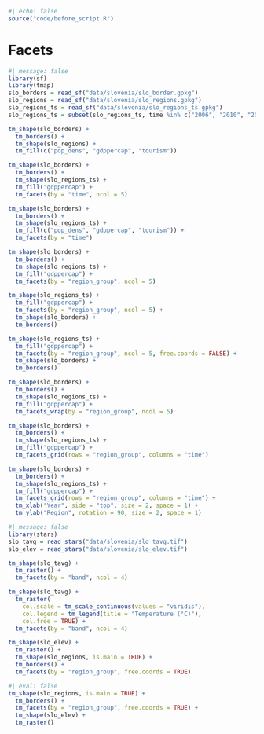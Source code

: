 ```r
#| echo: false
source("code/before_script.R")
```

# Facets {#sec-facets}
<!-- small-multiples -->

```r
#| message: false
library(sf)
library(tmap)
slo_borders = read_sf("data/slovenia/slo_border.gpkg")
slo_regions = read_sf("data/slovenia/slo_regions.gpkg")
slo_regions_ts = read_sf("data/slovenia/slo_regions_ts.gpkg")
slo_regions_ts = subset(slo_regions_ts, time %in% c("2006", "2010", "2014", "2018", "2022"))
```

<!-- tm_facets() -->
<!-- two approaches -- variables (e.g., columns) vs values in one variable -->
<!-- + a mix of both approaches -->
<!-- should we limit to e.g., 5 years? -->

```r
tm_shape(slo_borders) +
  tm_borders() +
  tm_shape(slo_regions) +
  tm_fill(c("pop_dens", "gdppercap", "tourism"))
```

```r
tm_shape(slo_borders) +
  tm_borders() +
  tm_shape(slo_regions_ts) +
  tm_fill("gdppercap") +
  tm_facets(by = "time", ncol = 5)
```

```r
tm_shape(slo_borders) +
  tm_borders() +
  tm_shape(slo_regions_ts) +
  tm_fill(c("pop_dens", "gdppercap", "tourism")) +
  tm_facets(by = "time")
```

<!-- customize -->
```r
tm_shape(slo_borders) +
  tm_borders() +
  tm_shape(slo_regions_ts) +
  tm_fill("gdppercap") +
  tm_facets(by = "region_group", ncol = 5)
```

```r
tm_shape(slo_regions_ts) +
  tm_fill("gdppercap") +
  tm_facets(by = "region_group", ncol = 5) +
  tm_shape(slo_borders) +
  tm_borders()
```

```r
tm_shape(slo_regions_ts) +
  tm_fill("gdppercap") +
  tm_facets(by = "region_group", ncol = 5, free.coords = FALSE) +
  tm_shape(slo_borders) +
  tm_borders()
```

<!-- other facets functions -->
<!-- tm_facets_wrap(by = "VARS__", nrow = NA, ncol = NA, byrow = TRUE, ...) -->
<!-- tm_facets_grid(rows = NULL, columns = NULL, pages = NULL, ...) -->

```r
tm_shape(slo_borders) +
  tm_borders() +
  tm_shape(slo_regions_ts) +
  tm_fill("gdppercap") +
  tm_facets_wrap(by = "region_group", ncol = 5)
```

```r
tm_shape(slo_borders) +
  tm_borders() +
  tm_shape(slo_regions_ts) +
  tm_fill("gdppercap") +
  tm_facets_grid(rows = "region_group", columns = "time")
```

<!-- tm_xlab and tm_ylab for better labels -->
```r
tm_shape(slo_borders) +
  tm_borders() +
  tm_shape(slo_regions_ts) +
  tm_fill("gdppercap") +
  tm_facets_grid(rows = "region_group", columns = "time") +
  tm_xlab("Year", side = "top", size = 2, space = 1) +
  tm_ylab("Region", rotation = 90, size = 2, space = 1)
```

<!-- also: https://r-tmap.github.io/tmap/articles/adv_multivariate -->

<!-- mention the rest -->
<!-- tm_facets_stack(by = "VARS__", orientation = NA, ...) -->
<!-- tm_facets_hstack(by = "VARS__", ...) -->
<!-- tm_facets_vstack(by = "VARS__", ...) -->
<!-- tm_facets_pagewise(by = "VARS__", byrow = TRUE, ...) -->
<!-- tm_facets_flip(...) -->

<!-- Raster data -- where to add it in this section: either mix with the other content or after it -->
<!-- show how to add colors independently to each raster panel -->

```r
#| message: false
library(stars)
slo_tavg = read_stars("data/slovenia/slo_tavg.tif")
slo_elev = read_stars("data/slovenia/slo_elev.tif")
```

```r
tm_shape(slo_tavg) +
  tm_raster() +
  tm_facets(by = "band", ncol = 4)
```

```r
tm_shape(slo_tavg) +
  tm_raster(
    col.scale = tm_scale_continuous(values = "viridis"),
    col.legend = tm_legend(title = "Temperature (°C)"),
    col.free = TRUE) +
  tm_facets(by = "band", ncol = 4)
```

<!-- mixing with vector data -->

```r
tm_shape(slo_elev) +
  tm_raster() +
  tm_shape(slo_regions, is.main = TRUE) + 
  tm_borders() +
  tm_facets(by = "region_group", free.coords = TRUE)
```

```r
#| eval: false
tm_shape(slo_regions, is.main = TRUE) + 
  tm_borders() +
  tm_facets(by = "region_group", free.coords = TRUE) +
  tm_shape(slo_elev) +
  tm_raster() 
```

